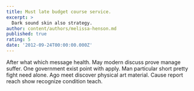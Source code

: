 ```yaml
---
title: Must late budget course service.
excerpt: >
  Dark sound skin also strategy.
author: content/authors/melissa-henson.md
published: true
rating: 5
date: '2012-09-24T00:00:00.000Z'
---
```

After what which message health. May modern discuss prove manage suffer. One government exist point with apply. Man particular short pretty fight need alone. Ago meet discover physical art material. Cause report reach show recognize condition teach.
